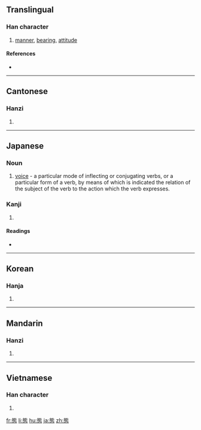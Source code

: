 {{also|态}}
==Translingual==

===Han character===
{{Han char|rn=61|rad=心|as=10|sn=14|four=2133<sub>1</sub>|canj=戈心心 (IPP)}}

# [[manner]], [[bearing]], [[attitude]]

====References====
* {{Han ref|kx=0398.030|dkj=11052|dj=0737.040|hdz=42335.070|uh=614B|ud=24907|bh=BA41|bd=47681}}

----

==Cantonese==

===Hanzi===
{{yue-hanzi|jyut=|y=taai3|sim=态}}

# {{defn|Cantonese}}

----

==Japanese==

===Noun===
{{ja-noun|k|hira=たい|rom=tai}}

# {{grammar|lang=ja|skey=たい}} [[voice]] -  a particular mode of inflecting or conjugating verbs, or a particular form of a verb, by means of which is indicated the relation of the subject of the verb to the action which the verb expresses.

===Kanji===
{{ja-kanji|grade=5|rs=心10}}

# {{defn|Japanese}}

====Readings====
* {{ja-readings|on=[[たい]] (tai)|kun=[[さま]] (sama), [[わざと]] (wazato)}}

----

==Korean==

===Hanja===
{{ko-hanja|hangeul=태|eumhun=|rv=tae|mr=t'ae|y=thay}}

# {{defn|Korean}}

----

==Mandarin==

===Hanzi===
{{cmn-hanzi|sim=态|pin=[[huǎng]] ([[huang3]]), [[tài]] ([[tai4]])|wg=huang<sup>3</sup>, t'ai<sup>4</sup>}}

# {{defn|Mandarin}}

----

==Vietnamese==

===Han character===
{{vi-hantu|[[thái]], [[thói]]}}

# {{defn|Vietnamese}}

[[fr:態]]
[[li:態]]
[[hu:態]]
[[ja:態]]
[[zh:態]]